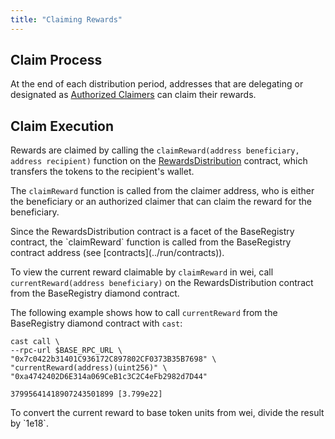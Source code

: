 ```yaml
---
title: "Claiming Rewards"
---
```


## Claim Process

At the end of each distribution period, addresses that are delegating or designated as [Authorized Claimers](./delegation) can claim their rewards.

## Claim Execution

Rewards are claimed by calling the `claimReward(address beneficiary, address recipient)` function on the [RewardsDistribution](https://github.com/towns-protocol/towns/blob/main/packages/contracts/src/base/registry/facets/distribution/v2/RewardsDistribution.sol) contract, which transfers the tokens to the recipient's wallet.

The `claimReward` function is called from the claimer address, who is either the beneficiary or an authorized claimer that can claim the reward for the beneficiary.

<Note>
  Since the RewardsDistribution contract is a facet of the BaseRegistry contract, the `claimReward` function is called from the BaseRegistry contract address (see [contracts](../run/contracts)).
</Note>

To view the current reward claimable by `claimReward` in wei, call `currentReward(address beneficiary)` on the RewardsDistribution contract from the BaseRegistry diamond contract.

The following example shows how to call `currentReward` from the BaseRegistry diamond contract with `cast`:

```
cast call \
--rpc-url $BASE_RPC_URL \
"0x7c0422b31401C936172C897802CF0373B35B7698" \
"currentReward(address)(uint256)" \
"0xa4742402D6E314a069CeB1c3C2C4eFb2982d7D44"

37995641418907243501899 [3.799e22]
```

<Note>
  To convert the current reward to base token units from wei, divide the result by `1e18`.
</Note>